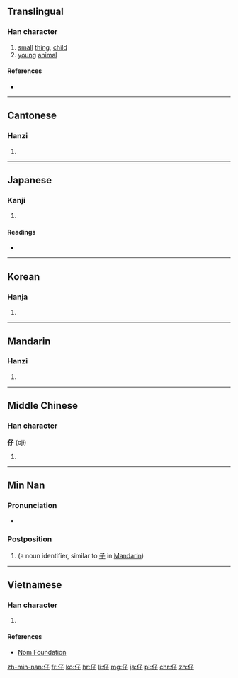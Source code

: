 ==Translingual==

===Han character===
{{Han char|rn=9|rad=人|as=03|sn=5|four=2724<sub>7</sub>|canj=人弓木 (OND)|ids=⿰[[亻]][[子]]}}

# [[small]] [[thing]], [[child]]
# [[young]] [[animal]]

====References====
* {{Han ref|kx=0092.060|dkj=00367|dj=0195.090|hdz=10115.050|uh=4ED4|ud=20180|bh=A54A|bd=42314}}

----

==Cantonese==

===Hanzi===
{{yue-hanzi|jyut=[[zai2]], [[zi2]]|y=jai2, ji2}}

# {{defn|lang=yue|sort=人03}}

----

==Japanese==

===Kanji===
{{ja-kanji|grade=|rs=人03}}

# {{defn|lang=ja|sort=人03}}

====Readings====
* {{ja-readings|on=[[し]] (shi), [[さい]] (sai)|kun=[[たえる]] (taeru), [[こ]] (ko)}}

----

==Korean==

===Hanja===
{{ko-hanja|hangeul=자|rv=ja|mr=cha}}

# {{defn|lang=ko|sort=人03}}

----

==Mandarin==

===Hanzi===
{{cmn-hanzi|pin=[[zǐ]] ([[zi3]]), [[zī]] ([[zi1]]), [[zaǐ]] ([[zai3]])|wg=tzu<sup>3</sup>, tzu<sup>1</sup>, tsai<sup>3</sup>}}

# {{defn|lang=cmn|sort=人03}}

----

==Middle Chinese==

===Han character===
'''仔''' (cjɨ)

# {{defn|zhx-mid}}

----

==Min Nan==

===Pronunciation===
* {{IPA|[ a˥˥ ]|lang=nan}}

===Postposition===
{{nan-post|ts|poj=[[a]], [[á]]|pojt=a1, a2|rs=人03}}

# (a noun identifier, similar to [[子]] in [[Mandarin]])

----

==Vietnamese==

===Han character===
{{vi-hantu|[[tử]], [[tể]]|rs=人03}}

# {{defn|lang=vi|sort=人03}}

====References====
*[http://nomfoundation.org/common/nom_details.php?codepoint=4ed4 Nom Foundation]

[[zh-min-nan:仔]]
[[fr:仔]]
[[ko:仔]]
[[hr:仔]]
[[li:仔]]
[[mg:仔]]
[[ja:仔]]
[[pl:仔]]
[[chr:仔]]
[[zh:仔]]